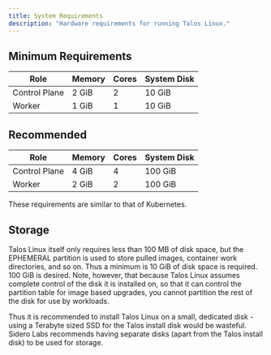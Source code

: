 ```yaml
---
title: System Requirements
description: "Hardware requirements for running Talos Linux."
---
```


## Minimum Requirements

<table class="table-auto">
  <thead>
    <tr>
      <th class="px-4 py-2">Role</th>
      <th class="px-4 py-2">Memory</th>
      <th class="px-4 py-2">Cores</th>
      <th class="px-4 py-2">System Disk</th>
    </tr>
  </thead>
  <tbody>
    <tr>
      <td class="border px-4 py-2">Control Plane</td>
      <td class="border px-4 py-2">2 GiB</td>
      <td class="border px-4 py-2">2</td>
      <td class="border px-4 py-2">10 GiB</td>
    </tr>
    <tr class="bg-gray-100">
      <td class="border px-4 py-2">Worker</td>
      <td class="border px-4 py-2">1 GiB</td>
      <td class="border px-4 py-2">1</td>
      <td class="border px-4 py-2">10 GiB</td>
    </tr>
  </tbody>
</table>

## Recommended

<table class="table-auto">
  <thead>
    <tr>
      <th class="px-4 py-2">Role</th>
      <th class="px-4 py-2">Memory</th>
      <th class="px-4 py-2">Cores</th>
      <th class="px-4 py-2">System Disk</th>
    </tr>
  </thead>
  <tbody>
    <tr>
      <td class="border px-4 py-2">Control Plane</td>
      <td class="border px-4 py-2">4 GiB</td>
      <td class="border px-4 py-2">4</td>
      <td class="border px-4 py-2">100 GiB</td>
    </tr>
    <tr class="bg-gray-100">
      <td class="border px-4 py-2">Worker</td>
      <td class="border px-4 py-2">2 GiB</td>
      <td class="border px-4 py-2">2</td>
      <td class="border px-4 py-2">100 GiB</td>
    </tr>
  </tbody>
</table>

These requirements are similar to that of Kubernetes.

## Storage

Talos Linux itself only requires less than 100 MB of disk space, but the EPHEMERAL partition is used to store pulled images, container work directories, and so on.
Thus a minimum is 10 GiB of disk space is required.
100 GiB is desired.
Note, however, that because Talos Linux assumes complete control of the disk it is installed on, so that it can control the partition table for image based upgrades, you cannot partition the rest of the disk for use by workloads.

Thus it is recommended to install Talos Linux on a small, dedicated disk - using a Terabyte sized SSD for the Talos install disk would be wasteful.
Sidero Labs recommends having separate disks (apart from the Talos install disk) to be used for storage.
